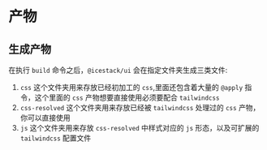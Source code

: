 # 产物

## 生成产物

在执行 `build` 命令之后，`@icestack/ui` 会在指定文件夹生成三类文件:

1. `css` 这个文件夹用来存放已经初加工的 `css`,里面还包含着大量的 `@apply` 指令，这个里面的 `css` 产物想要直接使用必须要配合 `tailwindcss`
2. `css-resolved` 这个文件夹用来存放已经被 `tailwindcss` 处理过的 `css` 产物，你可以直接使用
3. `js` 这个文件夹用来存放 `css-resolved` 中样式对应的 `js` 形态，以及可扩展的 `tailwindcss` 配置文件
